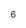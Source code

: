 6<!--
--><noinclude>
{{template doc}}
<!-- Add categories and interwikis to the /doc subpage, not here! -->
</noinclude>